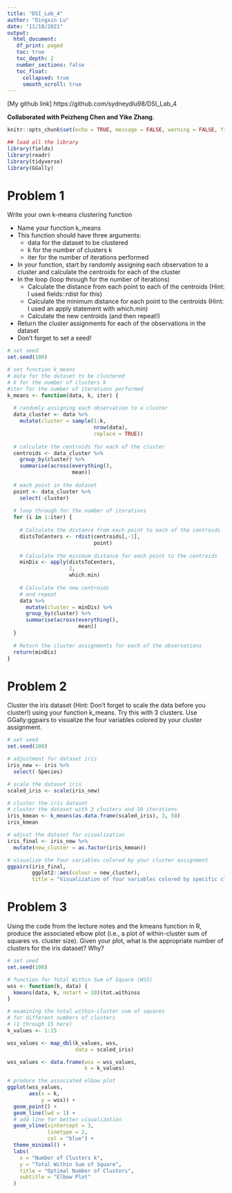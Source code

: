 ```yaml
---
title: "DSI_Lab_4"
author: "Dingxin Lu"
date: "11/10/2021"
output: 
  html_document:
   df_print: paged
   toc: true 
   toc_depth: 2  
   number_sections: false
   toc_float:
     collapsed: true
     smooth_scroll: true
---
```


[My github link] https://github.com/sydneydlu98/DSI_Lab_4

**Collaborated with Peizheng Chen and Yike Zhang.**

```r
knitr::opts_chunk$set(echo = TRUE, message = FALSE, warning = FALSE, fig.align = "center")
```

```r
## load all the library
library(fields)
library(readr)
library(tidyverse)
library(GGally)
```

# Problem 1

Write your own k-means clustering function

* Name your function k_means
* This function should have three arguments:
  + data for the dataset to be clustered
  + k for the number of clusters k
  + iter for the number of iterations performed
* In your function, start by randomly assigning each observation to a cluster and calculate the centroids for each of the cluster
* In the loop (loop through for the number of iterations)
  + Calculate the distance from each point to each of the centroids (Hint: I used fields::rdist for this)
  + Calculate the minimum distance for each point to the centroids (Hint: I used an apply statement with which.min)
  + Calculate the new centroids (and then repeat!)
* Return the cluster assignments for each of the observations in the dataset
* Don’t forget to set a seed!

```r
# set seed
set.seed(100)

# set function k_means
# data for the dataset to be clustered
# k for the number of clusters k
#iter for the number of iterations performed
k_means <- function(data, k, iter) {
  
  # randomly assigning each observation to a cluster
  data_cluster <- data %>%
    mutate(cluster = sample(1:k,
                            nrow(data),
                            replace = TRUE))
  
  # calculate the centroids for each of the cluster
  centroids <- data_cluster %>%
    group_by(cluster) %>%
    summarise(across(everything(),
                     mean))
  
  # each point in the dataset
  point <- data_cluster %>%
    select(-cluster)
  
  # loop through for the number of iterations
  for (i in 1:iter) {
    
    # Calculate the distance from each point to each of the centroids
    distsToCenters <- rdist(centroids[,-1],
                            point)
    
    # Calculate the minimum distance for each point to the centroids
    minDis <- apply(distsToCenters,
                    2,
                    which.min)
    
    # Calculate the new centroids
    # and repeat
    data %>%
      mutate(cluster = minDis) %>%
      group_by(cluster) %>%
      summarise(across(everything(),
                       mean))
  }
  
  # Return the cluster assignments for each of the observations
  return(minDis)
}
```

# Problem 2

Cluster the iris dataset (Hint: Don’t forget to scale the data before you cluster!) using your function k_means. Try this with 3 clusters. Use GGally:ggpairs to visualize the four variables colored by your cluster assignment.

```r
# set seed
set.seed(100)

# adjustment for dataset iris
iris_new <- iris %>%
  select(-Species)

# scale the dataset iris
scaled_iris <- scale(iris_new)

# cluster the iris dataset
# cluster the dataset with 3 clusters and 50 iterations
iris_kmean <- k_means(as.data.frame(scaled_iris), 3, 50)
iris_kmean

# adjust the dataset for visualization
iris_final <- iris_new %>%
  mutate(new_cluster = as.factor(iris_kmean))

# visualize the four variables colored by your cluster assignment
ggpairs(iris_final,
        ggplot2::aes(colour = new_cluster),
        title = "Visualization of four variables colored by specific cluster assignment") 
```

# Problem 3

Using the code from the lecture notes and the kmeans function in R, produce the associated elbow plot (i.e., a plot of within-cluster sum of squares vs. cluster size). Given your plot, what is the appropriate number of clusters for the iris dataset? Why?

```r
# set seed
set.seed(100)

# function for Total Within Sum of Square (WSS)
wss <- function(k, data) {
  kmeans(data, k, nstart = 10)$tot.withinss
}

# examining the total within-cluster sum of squares 
# for different numbers of clusters 
# (1 through 15 here)
k_values <- 1:15

wss_values <- map_dbl(k_values, wss, 
                      data = scaled_iris)

wss_values <- data.frame(wss = wss_values,
                         k = k_values)

# produce the associated elbow plot
ggplot(wss_values,
       aes(x = k,
           y = wss)) +
  geom_point() +
  geom_line(lwd = 1) +
  # add line for better visualization
  geom_vline(xintercept = 3,
             linetype = 2,
             col = "blue") + 
  theme_minimal() +
  labs(
    x = "Number of Clusters k",
    y = "Total Within Sum of Square",
    title = "Optimal Number of Clusters",
    subtitle = "Elbow Plot"
  )
```

